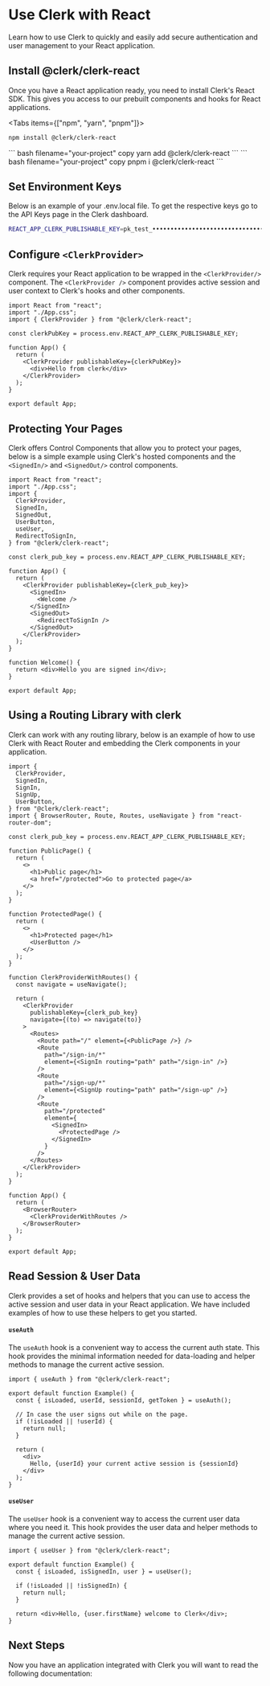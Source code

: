 
# Use Clerk with React

Learn how to use Clerk to quickly and easily add secure authentication and user management to your React application.

## Install @clerk/clerk-react

Once you have a React application ready, you need to install Clerk's React SDK. This gives you access to our prebuilt components and hooks for React applications.

<Tabs items={["npm", "yarn", "pnpm"]}>
  <Tab>
  ``` bash filename="your-project" copy
  npm install @clerk/clerk-react
  ```
  </Tab>
  <Tab>
   ``` bash filename="your-project" copy
   yarn add @clerk/clerk-react
   ```
   </Tab>
  <Tab>
  ``` bash filename="your-project" copy
  pnpm i @clerk/clerk-react
  ```
  </Tab>
</Tabs>

## Set Environment Keys

Below is an example of your .env.local file. To get the respective keys go to the API Keys page in the Clerk dashboard.

```sh copy filename=".env.local"
REACT_APP_CLERK_PUBLISHABLE_KEY=pk_test_••••••••••••••••••••••••••••••••••
```

## Configure `<ClerkProvider>`

Clerk requires your React application to be wrapped in the `<ClerkProvider/>` component. The `<ClerkProvider />` component provides active session and user context to Clerk's hooks and other components.

```tsx filename="app.tsx" copy
import React from "react";
import "./App.css";
import { ClerkProvider } from "@clerk/clerk-react";

const clerkPubKey = process.env.REACT_APP_CLERK_PUBLISHABLE_KEY;

function App() {
  return (
    <ClerkProvider publishableKey={clerkPubKey}>
      <div>Hello from clerk</div>
    </ClerkProvider>
  );
}

export default App;
```

## Protecting Your Pages

Clerk offers Control Components that allow you to protect your pages, below is a simple example using Clerk's hosted components and the `<SignedIn/>` and `<SignedOut/>` control components.

```tsx filename="app.tsx" copy
import React from "react";
import "./App.css";
import {
  ClerkProvider,
  SignedIn,
  SignedOut,
  UserButton,
  useUser,
  RedirectToSignIn,
} from "@clerk/clerk-react";

const clerk_pub_key = process.env.REACT_APP_CLERK_PUBLISHABLE_KEY;

function App() {
  return (
    <ClerkProvider publishableKey={clerk_pub_key}>
      <SignedIn>
        <Welcome />
      </SignedIn>
      <SignedOut>
        <RedirectToSignIn />
      </SignedOut>
    </ClerkProvider>
  );
}

function Welcome() {
  return <div>Hello you are signed in</div>;
}

export default App;
```

## Using a Routing Library with clerk

Clerk can work with any routing library, below is an example of how to use Clerk with React Router and embedding the Clerk components in your application.

```tsx filename="app.tsx" copy
import {
  ClerkProvider,
  SignedIn,
  SignIn,
  SignUp,
  UserButton,
} from "@clerk/clerk-react";
import { BrowserRouter, Route, Routes, useNavigate } from "react-router-dom";

const clerk_pub_key = process.env.REACT_APP_CLERK_PUBLISHABLE_KEY;

function PublicPage() {
  return (
    <>
      <h1>Public page</h1>
      <a href="/protected">Go to protected page</a>
    </>
  );
}

function ProtectedPage() {
  return (
    <>
      <h1>Protected page</h1>
      <UserButton />
    </>
  );
}

function ClerkProviderWithRoutes() {
  const navigate = useNavigate();

  return (
    <ClerkProvider
      publishableKey={clerk_pub_key}
      navigate={(to) => navigate(to)}
    >
      <Routes>
        <Route path="/" element={<PublicPage />} />
        <Route
          path="/sign-in/*"
          element={<SignIn routing="path" path="/sign-in" />}
        />
        <Route
          path="/sign-up/*"
          element={<SignUp routing="path" path="/sign-up" />}
        />
        <Route
          path="/protected"
          element={
            <SignedIn>
              <ProtectedPage />
            </SignedIn>
          }
        />
      </Routes>
    </ClerkProvider>
  );
}

function App() {
  return (
    <BrowserRouter>
      <ClerkProviderWithRoutes />
    </BrowserRouter>
  );
}

export default App;
```

## Read Session & User Data

Clerk provides a set of hooks and helpers that you can use to access the active session and user data in your React application. We have included examples of how to use these helpers to get you started.

#### `useAuth`

The `useAuth` hook is a convenient way to access the current auth state. This hook provides the minimal information needed for data-loading and helper methods to manage the current active session.

```tsx copy filename="pages/example.tsx"
import { useAuth } from "@clerk/clerk-react";

export default function Example() {
  const { isLoaded, userId, sessionId, getToken } = useAuth();

  // In case the user signs out while on the page.
  if (!isLoaded || !userId) {
    return null;
  }

  return (
    <div>
      Hello, {userId} your current active session is {sessionId}
    </div>
  );
}
```

#### `useUser`

The `useUser` hook is a convenient way to access the current user data where you need it. This hook provides the user data and helper methods to manage the current active session.

```tsx copy filename="pages/example.tsx"
import { useUser } from "@clerk/clerk-react";

export default function Example() {
  const { isLoaded, isSignedIn, user } = useUser();

  if (!isLoaded || !isSignedIn) {
    return null;
  }

  return <div>Hello, {user.firstName} welcome to Clerk</div>;
}
```

## Next Steps

Now you have an application integrated with Clerk you will want to read the following documentation:

<div className="container mx-auto my-4">
  <div className="grid grid-cols-1 gap-6 md:grid-cols-2">
    <Cards
      title="Customization & Localization"
      description="Learn how to customize and localize the Clerk components."
      link="/components/customization/appearance"
      cta="Learn More"
    />
    <Cards
      title="Authentication Components"
      description="Learn more about all our authentication components."
      link="/components/authentication/sign-in"
      cta="Learn More"
    />
    <Cards
      title="Client Side Helpers"
      description="Learn more about our client side helpers and how to use them."
      link="/sdk/shared/use-auth"
      cta="Learn More"
    />
   </div> 
</div>

